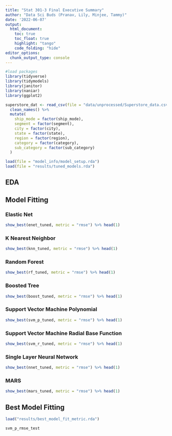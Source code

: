 ```yaml
---
title: "Stat 301-3 Final Executive Summary"
author: "Data Sci Buds (Pranav, Lily, Minjee, Tammy)"
date: '2022-06-07'
output:
  html_document:
    toc: true
    toc_float: true
    highlight: "tango"
    code_folding: "hide"
editor_options: 
  chunk_output_type: console
---
```


```r
#load packages 
library(tidyverse)
library(tidymodels)
library(janitor)
library(naniar)
library(ggplot2)

superstore_dat <- read_csv(file = "data/unprocessed/Superstore_data.csv") %>% 
  clean_names() %>% 
  mutate(
    ship_mode = factor(ship_mode),
    segment = factor(segment),
    city = factor(city),
    state = factor(state),
    region = factor(region),
    category = factor(category),
    sub_category = factor(sub_category)
  )
```

```r
load(file = "model_info/model_setup.rda")
load(file = "results/tuned_models.rda")
```

## EDA


## Model Fitting
### Elastic Net
```r
show_best(enet_tuned, metric = "rmse") %>% head(1)
```


### K Nearest Neighbor
```r
show_best(knn_tuned, metric = "rmse") %>% head(1)
```


### Random Forest
```r
show_best(rf_tuned, metric = "rmse") %>% head(1)
```

### Boosted Tree
```r
show_best(boost_tuned, metric = "rmse") %>% head(1)
```

### Support Vector Machine Polynomial
```r
show_best(svm_p_tuned, metric = "rmse") %>% head(1)
```

### Support Vector Machine Radial Base Function
```r
show_best(svm_r_tuned, metric = "rmse") %>% head(1)
```

### Single Layer Neural Network
```r
show_best(nnet_tuned, metric = "rmse") %>% head(1)
```

### MARS
```r
show_best(mars_tuned, metric = "rmse") %>% head(1)
```

## Best Model Fitting
```r
load("results/best_model_fit_metric.rda")

svm_p_rmse_test
```















